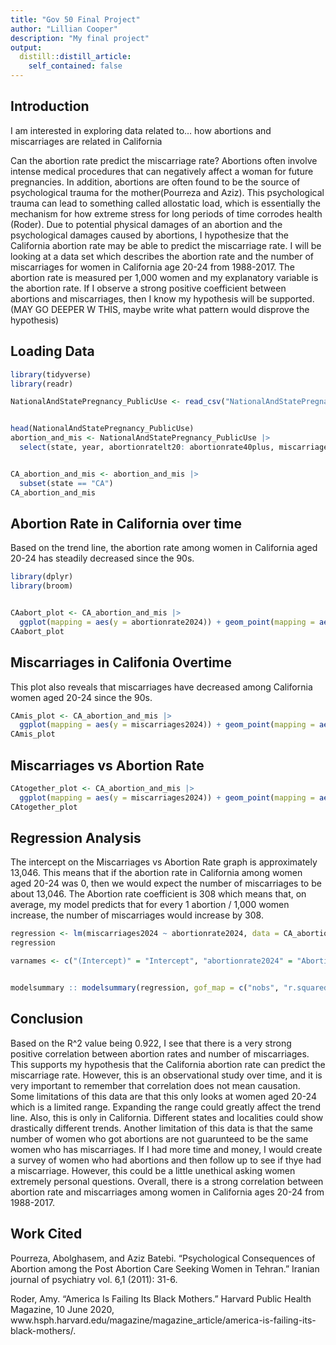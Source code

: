 ```yaml
---
title: "Gov 50 Final Project"
author: "Lillian Cooper"
description: "My final project"
output:
  distill::distill_article:
    self_contained: false
---
```



## Introduction

I am interested in exploring data related to... how abortions and miscarriages are related in California 

Can the abortion rate predict the miscarriage rate? Abortions often involve intense medical procedures that can negatively affect a woman for future pregnancies. In addition, abortions are often found to be the source of psychological trauma for the mother(Pourreza and Aziz). This psychological trauma can lead to something called allostatic load, which is essentially the mechanism for how extreme stress for long periods of time corrodes health (Roder). Due to potential physical damages of an abortion and the psychological damages caused by abortions, I hypothesize that the California abortion rate may be able to predict the miscarriage rate. 
I will be looking at a data set which describes the abortion rate and the number of miscarriages for women in California age 20-24 from 1988-2017. The abortion rate is measured per 1,000 women and my explanatory variable is the abortion rate.
If I observe a strong positive coefficient between abortions and miscarriages, then I know my hypothesis will be supported. (MAY GO DEEPER W THIS, maybe write what pattern would disprove the hypothesis) 

## Loading Data

```r
library(tidyverse)
library(readr)

NationalAndStatePregnancy_PublicUse <- read_csv("NationalAndStatePregnancy_PublicUse.csv")


head(NationalAndStatePregnancy_PublicUse)
abortion_and_mis <- NationalAndStatePregnancy_PublicUse |>
  select(state, year, abortionratelt20: abortionrate40plus, miscarriageslt20: miscarriages40plus)


CA_abortion_and_mis <- abortion_and_mis |>
  subset(state == "CA")
CA_abortion_and_mis
```
## Abortion Rate in California over time

Based on the trend line, the abortion rate among women in California aged 20-24 has steadily decreased since the 90s.

```r
library(dplyr)
library(broom)


CAabort_plot <- CA_abortion_and_mis |> 
  ggplot(mapping = aes(y = abortionrate2024)) + geom_point(mapping = aes(x = year)) + labs(x = "Year", y = "Abortion Rate Among Women in CA Age 20-24 (per 1,000)") +  geom_smooth(mapping = aes(x = year), method = "lm")
CAabort_plot

```

## Miscarriages in Califonia Overtime

This plot also reveals that miscarriages have decreased among California women aged 20-24 since the 90s.

```r
CAmis_plot <- CA_abortion_and_mis |>
  ggplot(mapping = aes(y = miscarriages2024)) + geom_point(mapping = aes(x = year)) + labs(x = "Year", y = "Miscarriages Among Women in CA age 20-24") + geom_smooth(mapping = aes(x = year), method = "lm")
CAmis_plot

```

## Miscarriages vs Abortion Rate

```r
CAtogether_plot <- CA_abortion_and_mis |>
  ggplot(mapping = aes(y = miscarriages2024)) + geom_point(mapping = aes(x = abortionrate2024)) + labs(x = "Abortion Rate Among Women in CA Age 20-24 (per 1,000)", y = "Miscarriages Among Women in CA age 20-24") +  geom_smooth(mapping = aes(x = abortionrate2024), method = "lm")
CAtogether_plot

```

## Regression Analysis

The intercept on the Miscarriages vs Abortion Rate graph is approximately 13,046. This means that if the abortion rate in California among women aged 20-24 was 0, then we would expect the number of miscarriages to be about 13,046. The Abortion rate coefficient is 308 which means that, on average, my model predicts that for every 1 abortion / 1,000 women increase, the number of miscarriages would increase by 308. 

```r
regression <- lm(miscarriages2024 ~ abortionrate2024, data = CA_abortion_and_mis)
regression

varnames <- c("(Intercept)" = "Intercept", "abortionrate2024" = "Abortion Rate")


modelsummary :: modelsummary(regression, gof_map = c("nobs", "r.squared"), coef_map = varnames)

```

## Conclusion

Based on the R^2 value being 0.922, I see that there is a very strong positive correlation between abortion rates and number of miscarriages. This supports my hypothesis that the California abortion rate can predict the miscarriage rate. However, this is an observational study over time, and it is very important to remember that correlation does not mean causation. 
Some limitations of this data are that this only looks at women aged 20-24 which is a limited range. Expanding the range could greatly affect the trend line. Also, this is only in California. Different states and localities could show drastically different trends.
Another limitation of this data is that the same number of women who got abortions are not guarunteed to be the same women who has miscarriages. 
If I had more time and money, I would create a survey of women who had abortions and then follow up to see if thye had a miscarriage. However, this could be a little unethical asking women extremely personal questions. 
Overall, there is a strong correlation between abortion rate and miscarriages among women in California ages 20-24 from 1988-2017.



## Work Cited

Pourreza, Abolghasem, and Aziz Batebi. “Psychological Consequences of Abortion among the Post Abortion Care Seeking Women in Tehran.” Iranian journal of psychiatry vol. 6,1 (2011): 31-6.

Roder, Amy. “America Is Failing Its Black Mothers.” Harvard Public Health Magazine, 10 June 2020, www.hsph.harvard.edu/magazine/magazine_article/america-is-failing-its-black-mothers/. 




